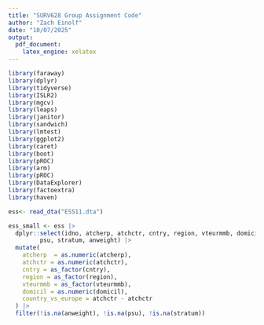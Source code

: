 ```yaml
---
title: "SURV628 Group Assignment Code"
author: "Zach Einolf"
date: "10/07/2025"
output:
  pdf_document:
    latex_engine: xelatex
---
```


```r
library(faraway)
library(dplyr)
library(tidyverse)
library(ISLR2)
library(mgcv)
library(leaps)
library(janitor)
library(sandwich)
library(lmtest)
library(ggplot2)
library(caret)       
library(boot)     
library(pROC)         
library(arm) 
library(pROC)
library(DataExplorer)
library(factoextra)
library(haven)
```

```r
ess<- read_dta("ESS11.dta")
```

```r
ess_small <- ess |> 
  dplyr::select(idno, atcherp, atchctr, cntry, region, vteurmmb, domicil,
         psu, stratum, anweight) |> 
  mutate(
    atcherp  = as.numeric(atcherp),
    atchctr = as.numeric(atchctr),
    cntry = as_factor(cntry),
    region = as_factor(region),
    vteurmmb = as_factor(vteurmmb),
    domicil = as.numeric(domicil),
    country_vs_europe = atchctr - atchctr
  ) |> 
  filter(!is.na(anweight), !is.na(psu), !is.na(stratum))
```